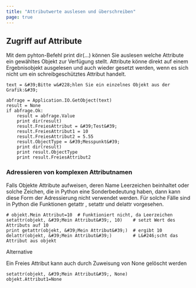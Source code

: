 ```yaml
---
title: "Attributwerte auslesen und überschreiben"
page: true
---
```

## Zugriff auf Attribute
<Success>
Mit dem  <Bold> pyhton-Befehl <Italic>  print dir(...) </Italic>  </Bold>  k&#246;nnen Sie auslesen welche  <Bold> Attribute </Bold>  ein gew&#228;hltes Objekt zur Verf&#252;gung stellt.
Attribute k&#246;nne direkt auf einem Ergebnisobjekt ausgelesen und auch wieder gesetzt werden,
wenn es sich nicht um ein schreibgesch&#252;tztes Attribut handelt.
</Success>


```
text = &#39;Bitte w&#228;hlen Sie ein einzelnes Objekt aus der Grafik:&#39;

abfrage = Application.IO.GetObject(text)
result = None
if abfrage.Ok:
    result = abfrage.Value
    print dir(result)
    result.FreiesAttribut = &#39;Test&#39;
    result.FreiesAttribut1 = 10
    result.FreiesAttribut2 = 5.55
    result.ObjectType = &#39;Messpunkt&#39;
    print dir(result)
    print result.ObjectType
    print result.FreiesAttribut2
```


### Adressieren von komplexen Attributnamen
<Success>
Falls Objekte Attribute aufweisen, deren Name Leerzeichen beinhaltet oder solche Zeichen, die in  <Italic> Python </Italic>  eine Sonderbedeutung haben, dann kann diese Form der Adressierung nicht verwendet werden. F&#252;r solche F&#228;lle sind in  <Italic> Python </Italic>  die Funktionen  <Italic> getattr </Italic> ,  <Italic> setattr </Italic>  und  <Italic> delattr </Italic>  vorgesehen.
</Success>


```
# objekt.Mein Attribut=10  # Funktioniert nicht, da Leerzeichen
setattr(objekt, &#39;Mein Attribut&#39;, 10)    # setzt Wert des Attributs auf 10
print getattr(objekt, &#39;Mein Attribut&#39;)  # ergibt 10
delattr(objekt, &#39;Mein Attribut&#39;)        # L&#246;scht das Attribut aus objekt

```

Alternative


Ein  <Italic> Freies Attribut </Italic>  kann auch durch Zuweisung von  <Italic> None </Italic>  gel&#246;scht werden

```
setattr(objekt, &#39;Mein Attribut&#39;, None)
objekt.Attribut1=None
```

	

